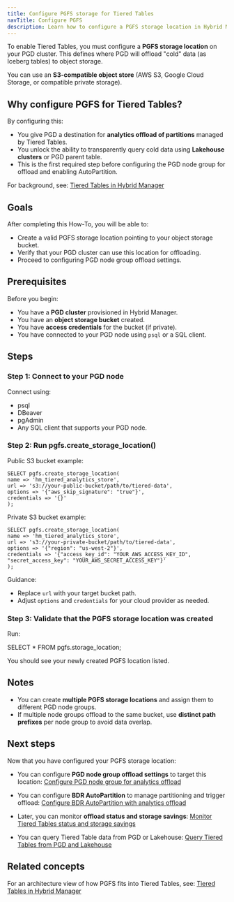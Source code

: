 ```yaml
---
title: Configure PGFS storage for Tiered Tables
navTitle: Configure PGFS
description: Learn how to configure a PGFS storage location in Hybrid Manager to use for Tiered Table offloading.
---
```



To enable Tiered Tables, you must configure a **PGFS storage location** on your PGD cluster. This defines where PGD will offload "cold" data (as Iceberg tables) to object storage.

You can use an **S3-compatible object store** (AWS S3, Google Cloud Storage, or compatible private storage).

## Why configure PGFS for Tiered Tables?

By configuring this:

- You give PGD a destination for **analytics offload of partitions** managed by Tiered Tables.
- You unlock the ability to transparently query cold data using **Lakehouse clusters** or PGD parent table.
- This is the first required step before configuring the PGD node group for offload and enabling AutoPartition.

For background, see:
[Tiered Tables in Hybrid Manager](../../tiered_tables.mdx)

## Goals

After completing this How-To, you will be able to:

- Create a valid PGFS storage location pointing to your object storage bucket.
- Verify that your PGD cluster can use this location for offloading.
- Proceed to configuring PGD node group offload settings.

## Prerequisites

Before you begin:

- You have a **PGD cluster** provisioned in Hybrid Manager.
- You have an **object storage bucket** created.
- You have **access credentials** for the bucket (if private).
- You have connected to your PGD node using `psql` or a SQL client.

## Steps

### Step 1: Connect to your PGD node

Connect using:

- psql
- DBeaver
- pgAdmin
- Any SQL client that supports your PGD node.

### Step 2: Run pgfs.create_storage_location()

Public S3 bucket example:
```
SELECT pgfs.create_storage_location(
name => 'hm_tiered_analytics_store',
url => 's3://your-public-bucket/path/to/tiered-data',
options => '{"aws_skip_signature": "true"}',
credentials => '{}'
);
```

Private S3 bucket example:
```
SELECT pgfs.create_storage_location(
name => 'hm_tiered_analytics_store',
url => 's3://your-private-bucket/path/to/tiered-data',
options => '{"region": "us-west-2"}',
credentials => '{"access_key_id": "YOUR_AWS_ACCESS_KEY_ID", "secret_access_key": "YOUR_AWS_SECRET_ACCESS_KEY"}'
);
```

Guidance:

- Replace `url` with your target bucket path.
- Adjust `options` and `credentials` for your cloud provider as needed.

### Step 3: Validate that the PGFS storage location was created

Run:

SELECT * FROM pgfs.storage_location;

You should see your newly created PGFS location listed.

## Notes

- You can create **multiple PGFS storage locations** and assign them to different PGD node groups.
- If multiple node groups offload to the same bucket, use **distinct path prefixes** per node group to avoid data overlap.

## Next steps

Now that you have configured your PGFS storage location:

- You can configure **PGD node group offload settings** to target this location:
[Configure PGD node group for analytics offload](./configure-tiered-offload)

- You can configure **BDR AutoPartition** to manage partitioning and trigger offload:
[Configure BDR AutoPartition with analytics offload](./configure-tiered-autopartition)

- Later, you can monitor **offload status and storage savings**:
[Monitor Tiered Tables status and storage savings](./monitor-tiered-tables)

- You can query Tiered Table data from PGD or Lakehouse:
[Query Tiered Tables from PGD and Lakehouse](./query-tiered-tables)

## Related concepts

For an architecture view of how PGFS fits into Tiered Tables, see:
[Tiered Tables in Hybrid Manager](../tiered_tables)
